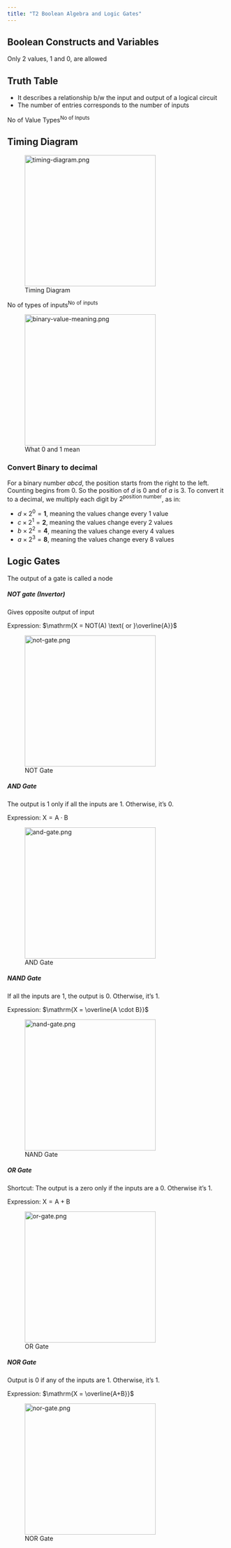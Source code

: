 ```yaml
---
title: "T2 Boolean Algebra and Logic Gates"
---
```


## Boolean Constructs and Variables

Only 2 values, 1 and 0, are allowed

## Truth Table

- It describes a relationship b/w the input and output of a logical circuit
- The number of entries corresponds to the number of inputs

$\text{No of Value Types}^\text{No of Inputs}$

## Timing Diagram


![Timing Diagram](t2-boolean-algebra-and-logic-gates-img/timing-diagram.png){#fig-timing-diagram align=center width=300 alt="timing-diagram.png"}

No of types of inputs^No^ ^of^ ^inputs^

![What 0 and 1 mean](t2-boolean-algebra-and-logic-gates-img/binary-value-meaning.png){#fig-binary-value-meaning align=center width=300 alt="binary-value-meaning.png"}

### Convert Binary to decimal

For a binary number $abcd$, the position starts from the right to the left. Counting begins from 0. So the position of $d$ is 0 and of $a$ is 3. To convert it to a decimal, we multiply each digit by $2^\text{position number}$, as in:

- $d \times 2^0 = \textbf{1}$, meaning the values change every 1 value
- $c \times 2^1 = \textbf{2}$, meaning the values change every 2 values
- $b \times 2^2 = \textbf{4}$, meaning the values change every 4 values
- $a \times 2^3 = \textbf{8}$, meaning the values change every 8 values

## Logic Gates

The output of a gate is called a node

##### NOT gate (Invertor)

Gives opposite output of input

Expression: $\mathrm{X = NOT(A) \text{ or }\overline{A}}$

![NOT Gate](t2-boolean-algebra-and-logic-gates-img/not-gate.png){#fig-not-gate align=center width=300 alt="not-gate.png"}

##### AND Gate

The output is 1 only if all the inputs are 1. Otherwise, it's 0.

Expression: $\mathrm{X = A \cdot B}$

![AND Gate](t2-boolean-algebra-and-logic-gates-img/and-gate.png){#fig-and-gate align=center width=300 alt="and-gate.png"}

##### NAND Gate

If all the inputs are 1, the output is 0. Otherwise, it's 1.

Expression: $\mathrm{X = \overline{A \cdot B}}$

![NAND Gate](t2-boolean-algebra-and-logic-gates-img/nand-gate.png){#fig-nand-gate align=center width=300 alt="nand-gate.png"}

##### OR Gate

Shortcut: The output is a zero only if the inputs are a 0. Otherwise it's 1.

Expression: $\mathrm{X = A+B}$

![OR Gate](t2-boolean-algebra-and-logic-gates-img/or-gate.png){#fig-or-gate align=center width=300 alt="or-gate.png"}

##### NOR Gate

Output is 0 if any of the inputs are 1. Otherwise, it's 1.

Expression: $\mathrm{X = \overline{A+B}}$

![NOR Gate](t2-boolean-algebra-and-logic-gates-img/nor-gate.png){#fig-nor-gate align=center width=300 alt="nor-gate.png"}

